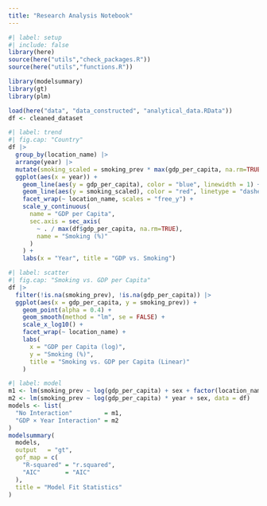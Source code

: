 ```yaml
---
title: "Research Analysis Notebook"
---
```


```r
#| label: setup
#| include: false
library(here)
source(here("utils","check_packages.R"))
source(here("utils","functions.R"))

library(modelsummary)
library(gt)
library(plm)

load(here("data", "data_constructed", "analytical_data.RData")) 
df <- cleaned_dataset 
```

```r
#| label: trend
#| fig.cap: "Country"
df |>
  group_by(location_name) |>
  arrange(year) |>
  mutate(smoking_scaled = smoking_prev * max(gdp_per_capita, na.rm=TRUE)) |>
  ggplot(aes(x = year)) +
    geom_line(aes(y = gdp_per_capita), color = "blue", linewidth = 1) +
    geom_line(aes(y = smoking_scaled), color = "red", linetype = "dashed") +
    facet_wrap(~ location_name, scales = "free_y") +
    scale_y_continuous(
      name = "GDP per Capita",
      sec.axis = sec_axis(
        ~ . / max(df$gdp_per_capita, na.rm=TRUE),
        name = "Smoking (%)"
      )
    ) +
    labs(x = "Year", title = "GDP vs. Smoking")
```
```r
#| label: scatter
#| fig.cap: "Smoking vs. GDP per Capita"
df |>
  filter(!is.na(smoking_prev), !is.na(gdp_per_capita)) |>
  ggplot(aes(x = gdp_per_capita, y = smoking_prev)) +
    geom_point(alpha = 0.4) +
    geom_smooth(method = "lm", se = FALSE) +
    scale_x_log10() +
    facet_wrap(~ location_name) +
    labs(
      x = "GDP per Capita (log)",
      y = "Smoking (%)",
      title = "Smoking vs. GDP per Capita (Linear)"
    )
```
```r
#| label: model
m1 <- lm(smoking_prev ~ log(gdp_per_capita) + sex + factor(location_name), data = df)
m2 <- lm(smoking_prev ~ log(gdp_per_capita) * year + sex, data = df)
models <- list(
  "No Interaction"         = m1,
  "GDP × Year Interaction" = m2
)
modelsummary(
  models,
  output   = "gt",
  gof_map = c(
    "R-squared" = "r.squared",
    "AIC"       = "AIC"
  ),
  title = "Model Fit Statistics"
)
```